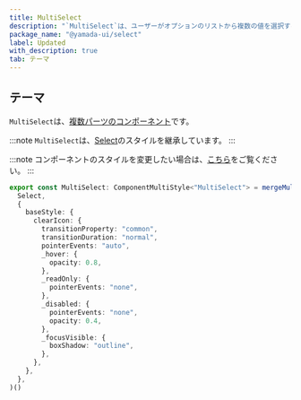 ```yaml
---
title: MultiSelect
description: "`MultiSelect`は、ユーザーがオプションのリストから複数の値を選択するために使用されるコンポーネントです。"
package_name: "@yamada-ui/select"
label: Updated
with_description: true
tab: テーマ
---
```


## テーマ

`MultiSelect`は、[複数パーツのコンポーネント](/styled-system/theming/component-styles#複数パーツのコンポーネント)です。

:::note
`MultiSelect`は、[Select](/components/forms/select)のスタイルを継承しています。
:::

:::note
コンポーネントのスタイルを変更したい場合は、[こちら](/styled-system/theming/customize-theme#コンポーネントのスタイルを変更する)をご覧ください。
:::

```ts
export const MultiSelect: ComponentMultiStyle<"MultiSelect"> = mergeMultiStyle(
  Select,
  {
    baseStyle: {
      clearIcon: {
        transitionProperty: "common",
        transitionDuration: "normal",
        pointerEvents: "auto",
        _hover: {
          opacity: 0.8,
        },
        _readOnly: {
          pointerEvents: "none",
        },
        _disabled: {
          pointerEvents: "none",
          opacity: 0.4,
        },
        _focusVisible: {
          boxShadow: "outline",
        },
      },
    },
  },
)()
```
